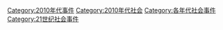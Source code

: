 [[Category:2010年代事件|Category:2010年代事件]]
[[Category:2010年代社会|Category:2010年代社会]]
[[Category:各年代社会事件|Category:各年代社会事件]]
[[Category:21世纪社会事件|Category:21世纪社会事件]]